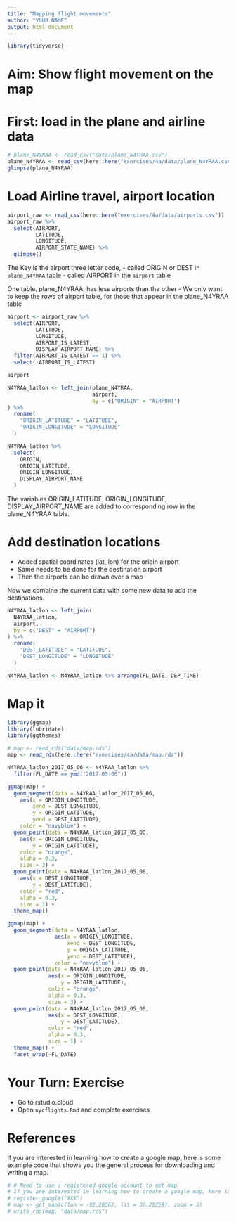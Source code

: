 ```yaml
---
title: "Mapping flight movements"
author: "YOUR NAME"
output: html_document
---
```


```r
library(tidyverse)
```

# Aim: Show flight movement on the map

# First: load in the plane and airline data

```r
# plane_N4YRAA <- read_csv("data/plane_N4YRAA.csv")
plane_N4YRAA <- read_csv(here::here("exercises/4a/data/plane_N4YRAA.csv"))
glimpse(plane_N4YRAA)
```

# Load Airline travel, airport location

```r
airport_raw <- read_csv(here::here("exercises/4a/data/airports.csv"))
airport_raw %>%
  select(AIRPORT, 
         LATITUDE, 
         LONGITUDE, 
         AIRPORT_STATE_NAME) %>%
  glimpse()

```

The Key is the airport three letter code, 
    - called ORIGIN or DEST in `plane_N4YRAA` table
    - called AIRPORT in the `airport` table

One table, plane_N4YRAA, has less airports than the other
    - We only want to keep the rows of airport table, for those that appear in the plane_N4YRAA table

```r
airport <- airport_raw %>%
  select(AIRPORT, 
         LATITUDE, 
         LONGITUDE, 
         AIRPORT_IS_LATEST, 
         DISPLAY_AIRPORT_NAME) %>%
  filter(AIRPORT_IS_LATEST == 1) %>%
  select(-AIRPORT_IS_LATEST)

airport
```


```r
N4YRAA_latlon <- left_join(plane_N4YRAA,
                           airport,
                           by = c("ORIGIN" = "AIRPORT")
) %>%
  rename(
    "ORIGIN_LATITUDE" = "LATITUDE",
    "ORIGIN_LONGITUDE" = "LONGITUDE"
  )

N4YRAA_latlon %>%
  select(
    ORIGIN,
    ORIGIN_LATITUDE,
    ORIGIN_LONGITUDE,
    DISPLAY_AIRPORT_NAME
  )
```

The variables ORIGIN_LATITUDE, ORIGIN_LONGITUDE, DISPLAY_AIRPORT_NAME are added to corresponding row in the plane_N4YRAA table.

# Add destination locations

- Added spatial coordinates (lat, lon) for the origin airport
- Same needs to be done for the destination airport
- Then the airports can be drawn over a map

Now we combine the current data with some new data to add the destinations.

```r
N4YRAA_latlon <- left_join(
  N4YRAA_latlon,
  airport,
  by = c("DEST" = "AIRPORT")
) %>%
  rename(
    "DEST_LATITUDE" = "LATITUDE",
    "DEST_LONGITUDE" = "LONGITUDE"
  )

N4YRAA_latlon <- N4YRAA_latlon %>% arrange(FL_DATE, DEP_TIME)
```

# Map it

```r
library(ggmap)
library(lubridate)
library(ggthemes)

# map <- read_rds("data/map.rds")
map <- read_rds(here::here("exercises/4a/data/map.rds"))

N4YRAA_latlon_2017_05_06 <- N4YRAA_latlon %>%
  filter(FL_DATE == ymd("2017-05-06"))

ggmap(map) +
  geom_segment(data = N4YRAA_latlon_2017_05_06,
    aes(x = ORIGIN_LONGITUDE,
        xend = DEST_LONGITUDE,
        y = ORIGIN_LATITUDE,
        yend = DEST_LATITUDE),
    color = "navyblue") +
  geom_point(data = N4YRAA_latlon_2017_05_06,
    aes(x = ORIGIN_LONGITUDE,
        y = ORIGIN_LATITUDE),
    color = "orange",
    alpha = 0.3,
    size = 3) +
  geom_point(data = N4YRAA_latlon_2017_05_06,
    aes(x = DEST_LONGITUDE,
        y = DEST_LATITUDE),
    color = "red",
    alpha = 0.3,
    size = 1) +
  theme_map()
```


```r
ggmap(map) +
  geom_segment(data = N4YRAA_latlon,
               aes(x = ORIGIN_LONGITUDE,
                   xend = DEST_LONGITUDE,
                   y = ORIGIN_LATITUDE,
                   yend = DEST_LATITUDE),
               color = "navyblue") +
  geom_point(data = N4YRAA_latlon_2017_05_06,
             aes(x = ORIGIN_LONGITUDE,
                 y = ORIGIN_LATITUDE),
             color = "orange",
             alpha = 0.3,
             size = 3) +
  geom_point(data = N4YRAA_latlon_2017_05_06,
             aes(x = DEST_LONGITUDE,
                 y = DEST_LATITUDE),
             color = "red",
             alpha = 0.3,
             size = 1) +
  theme_map() + 
  facet_wrap(~FL_DATE)
```

# Your Turn: Exercise

- Go to rstudio.cloud
- Open `nycflights.Rmd` and complete exercises


# References

If you are interested in learning how to create a google map, here is some example code that shows you the general process for downloading and writing a map.

```r
# # Need to use a registered google account to get map
# If you are interested in learning how to create a google map, here is some example code that shows you the general process for downloading and writing a map.
# register_google("XXX")
# map <- get_map(c(lon = -92.20562, lat = 36.20259), zoom = 5)
# write_rds(map, "data/map.rds")
```
